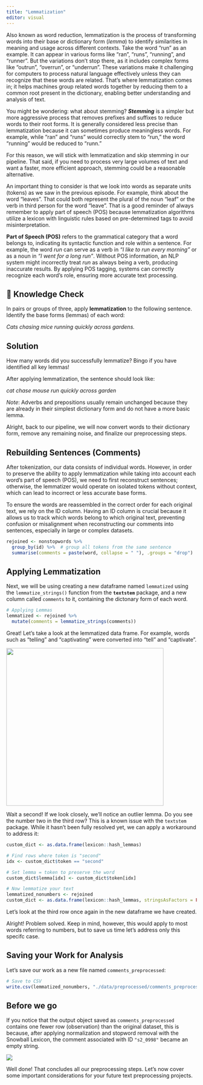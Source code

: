 ```yaml
---
title: "Lemmatization"
editor: visual
---
```


Also known as word reduction, lemmatization is the process of transforming words into their base or dictionary form (*lemma*) to identify similarities in meaning and usage across different contexts. Take the word "run" as an example. It can appear in various forms like "ran", "runs", "running", and "runner". But the variations don’t stop there, as it includes complex forms like "outrun", "overrun", or "underrun". These variations make it challenging for computers to process natural language effectively unless they can recognize that these words are related. That’s where lemmatization comes in; it helps machines group related words together by reducing them to a common root present in the dictionary, enabling better understanding and analysis of text.

You might be wondering: what about stemming? ***Stemming*** is a simpler but more aggressive process that removes prefixes and suffixes to reduce words to their root forms. It is generally considered less precise than lemmatization because it can sometimes produce meaningless words. For example, while "ran" and "runs" would correctly stem to "run," the word "running" would be reduced to "runn."

For this reason, we will stick with lemmatization and skip stemming in our pipeline. That said, if you need to process very large volumes of text and want a faster, more efficient approach, stemming could be a reasonable alternative.

An important thing to consider is that we look into words as separate units (tokens) as we saw in the previous episode. For example, think about the word "leaves". That could both represent the plural of the noun "leaf" or the verb in third person for the word "leave". That is a good reminder of always remember to apply part of speech (POS) because lemmatization algorithms utilize a lexicon with linguistic rules based on pre-determined tags to avoid misinterpretation.

**Part of Speech (POS)** refers to the grammatical category that a word belongs to, indicating its syntactic function and role within a sentence. For example, the word *run* can serve as a verb in *“I like to run every morning”* or as a noun in *“I went for a long run”*. Without POS information, an NLP system might incorrectly treat *run* as always being a verb, producing inaccurate results. By applying POS tagging, systems can correctly recognize each word’s role, ensuring more accurate text processing.

:::: {.callout-note icon="false"}
## 🧠 Knowledge Check

In pairs or groups of three, apply **lemmatization** to the following sentence. Identify the base forms (lemmas) of each word:

*Cats chasing mice running quickly across gardens.*

::: {.callout-note icon="false" collapse="true"}
## Solution

How many words did you successfully lemmatize? Bingo if you have identified all key lemmas!

After applying lemmatization, the sentence should look like:

*cat chase mouse run quickly across garden*

*Note*: Adverbs and prepositions usually remain unchanged because they are already in their simplest dictionary form and do not have a more basic lemma.
:::
::::

Alright, back to our pipeline, we will now convert words to their dictionary form, remove any remaining noise, and finalize our preprocessing steps.

## Rebuilding Sentences (Comments)

After tokenization, our data consists of individual words. However, in order to preserve the ability to apply lemmatization while taking into account each word’s part of speech (POS), we need to first reconstruct sentences; otherwise, the lemmatizer would operate on isolated tokens without context, which can lead to incorrect or less accurate base forms.

To ensure the words are reassembled in the correct order for each original text, we rely on the ID column. Having an ID column is crucial because it allows us to track which words belong to which original text, preventing confusion or misalignment when reconstructing our comments into sentences, especially in large or complex datasets.

``` r
rejoined <- nonstopwords %>%
  group_by(id) %>%  # group all tokens from the same sentence
  summarise(comments = paste(word, collapse = " "), .groups = "drop")
```

## Applying Lemmatization

Next, we will be using creating a new dataframe named `lemmatized` using the `lemmatize_strings()` function from the **`textstem`** package, and a new column called `comments` to it, containing the dictonary form of each word.

``` r
# Applying Lemmas
lemmatized <- rejoined %>%
  mutate(comments = lemmatize_strings(comments))
```

Great! Let's take a look at the lemmatized data frame. For example, words such as "telling" and "captivating" were converted into "tell" and "captivate".

![](images/output_lemmasentences.png){width="416"}

Wait a second! If we look closely, we’ll notice an outlier lemma. Do you see the number two in the third row? This is a known issue with the `textstem` package. While it hasn’t been fully resolved yet, we can apply a workaround to address it:

``` r
custom_dict <- as.data.frame(lexicon::hash_lemmas)

# Find rows where token is "second"
idx <- custom_dict$token == "second"

# Set lemma = token to preserve the word
custom_dict$lemma[idx] <- custom_dict$token[idx]

# Now lemmatize your text
lemmatized_nonumbers <- rejoined
custom_dict <- as.data.frame(lexicon::hash_lemmas, stringsAsFactors = FALSE)
```

Let's look at the third row once again in the new dataframe we have created.

Alright! Problem solved. Keep in mind, however, this would apply to most words referring to numbers, but to save us time let's address only this specifc case.

## Saving your Work for Analysis

Let's save our work as a new file named `comments_preprocessed`:

``` r
# Save to CSV
write.csv(lemmatized_nonumbers, "./data/preprocessed/comments_preprocessed.csv")
```

## Before we go

If you notice that the output object saved as `comments_preprocessed` contains one fewer row (observation) than the original dataset, this is because, after applying normalization and stopword removal with the Snowball Lexicon, the comment associated with ID `"s2_0998"` became an empty string.

![](images/output-missingID.png)

Well done! That concludes all our preprocessing steps. Let's now cover some important considerations for your future text preprocessing projects.